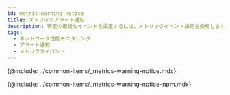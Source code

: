 ```yaml
---
id: metric-warning-notice
title: メトリックアラート通知
description: 特定の複雑なイベントを設定するには、メトリックイベント設定を使用します。
tags:
  - ネットワーク性能モニタリング
  - アラート通知
  - メトリクスイベント
---
```



{@include: ../common-items/_metrics-warning-notice.mdx} 

{@include: ../common-items/_metrics-warning-notice-npm.mdx}
